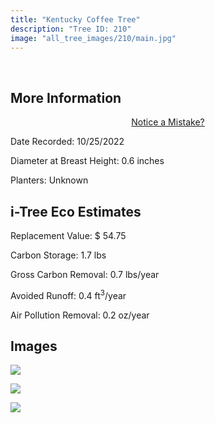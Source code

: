 ```yaml
---
title: "Kentucky Coffee Tree"
description: "Tree ID: 210"
image: "all_tree_images/210/main.jpg"
---
```


<br>

## **More Information**
::: column-margin
<center><a class="button" href="https://forms.gle/W6f5nwYxrM33hF4f7">Notice a Mistake?</a></center>
:::


Date Recorded:  10/25/2022

Diameter at Breast Height:  0.6  inches

Planters:  Unknown

## **i-Tree Eco Estimates**


 Replacement Value: $ 54.75

 Carbon Storage:  1.7  lbs

 Gross Carbon Removal:  0.7  lbs/year

 Avoided Runoff:  0.4  ft<sup>3</sup>/year

 Air Pollution Removal:  0.2  oz/year

## **Images**


 ![](all_tree_images/210/IMG_7131.jpg)

 ![](all_tree_images/210/IMG_7133.jpg)

 ![](all_tree_images/210/main.jpg)
